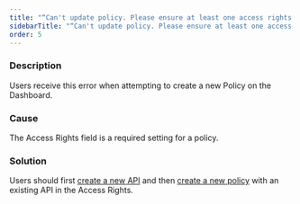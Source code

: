 ```yaml
---
title: "“Can't update policy. Please ensure at least one access rights setting is set“"
sidebarTitle: "“Can't update policy. Please ensure at least one access rights setting is set“"
order: 5
---
```


### Description

Users receive this error when attempting to create a new Policy on the Dashboard.

### Cause

The Access Rights field is a required setting for a policy.

### Solution

Users should first [create a new API](/getting-started/create-api) and then [create a new policy](/getting-started/create-security-policy) with an existing API in the Access Rights.
